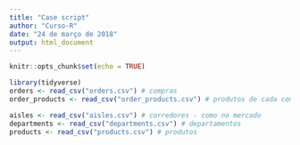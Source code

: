 ```yaml
---
title: "Case script"
author: "Curso-R"
date: "24 de março de 2018"
output: html_document
---
```


```r
knitr::opts_chunk$set(echo = TRUE)

library(tidyverse)
orders <- read_csv("orders.csv") # compras
order_products <- read_csv("order_products.csv") # produtos de cada compra

aisles <- read_csv("aisles.csv") # corredores - como no mercado
departments <- read_csv("departments.csv") # departamentos
products <- read_csv("products.csv") # produtos
```